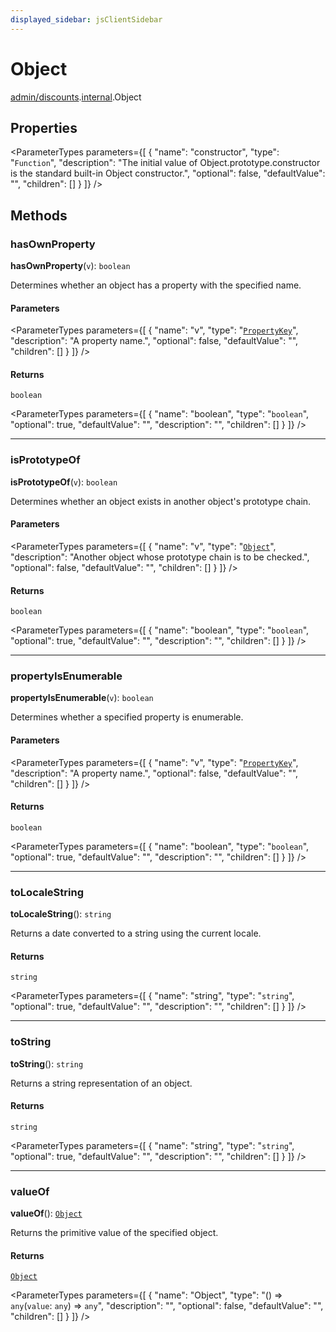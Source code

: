 ```yaml
---
displayed_sidebar: jsClientSidebar
---
```



# Object

[admin/discounts](../../modules/admin_discounts.mdx).[internal](../../admin_discounts/modules/admin_discounts.internal.mdx).Object

## Properties

<ParameterTypes parameters={[
  {
    "name": "constructor",
    "type": "`Function`",
    "description": "The initial value of Object.prototype.constructor is the standard built-in Object constructor.",
    "optional": false,
    "defaultValue": "",
    "children": []
  }
]} />

## Methods

### hasOwnProperty

**hasOwnProperty**(`v`): `boolean`

Determines whether an object has a property with the specified name.

#### Parameters

<ParameterTypes parameters={[
  {
    "name": "v",
    "type": "[`PropertyKey`](../../admin_discounts/modules/admin_discounts.internal.mdx#propertykey)",
    "description": "A property name.",
    "optional": false,
    "defaultValue": "",
    "children": []
  }
]} />

#### Returns

`boolean`

<ParameterTypes parameters={[
  {
    "name": "boolean",
    "type": "`boolean`",
    "optional": true,
    "defaultValue": "",
    "description": "",
    "children": []
  }
]} />

___

### isPrototypeOf

**isPrototypeOf**(`v`): `boolean`

Determines whether an object exists in another object's prototype chain.

#### Parameters

<ParameterTypes parameters={[
  {
    "name": "v",
    "type": "[`Object`](../../admin_discounts/modules/admin_discounts.internal.mdx#object)",
    "description": "Another object whose prototype chain is to be checked.",
    "optional": false,
    "defaultValue": "",
    "children": []
  }
]} />

#### Returns

`boolean`

<ParameterTypes parameters={[
  {
    "name": "boolean",
    "type": "`boolean`",
    "optional": true,
    "defaultValue": "",
    "description": "",
    "children": []
  }
]} />

___

### propertyIsEnumerable

**propertyIsEnumerable**(`v`): `boolean`

Determines whether a specified property is enumerable.

#### Parameters

<ParameterTypes parameters={[
  {
    "name": "v",
    "type": "[`PropertyKey`](../../admin_discounts/modules/admin_discounts.internal.mdx#propertykey)",
    "description": "A property name.",
    "optional": false,
    "defaultValue": "",
    "children": []
  }
]} />

#### Returns

`boolean`

<ParameterTypes parameters={[
  {
    "name": "boolean",
    "type": "`boolean`",
    "optional": true,
    "defaultValue": "",
    "description": "",
    "children": []
  }
]} />

___

### toLocaleString

**toLocaleString**(): `string`

Returns a date converted to a string using the current locale.

#### Returns

`string`

<ParameterTypes parameters={[
  {
    "name": "string",
    "type": "`string`",
    "optional": true,
    "defaultValue": "",
    "description": "",
    "children": []
  }
]} />

___

### toString

**toString**(): `string`

Returns a string representation of an object.

#### Returns

`string`

<ParameterTypes parameters={[
  {
    "name": "string",
    "type": "`string`",
    "optional": true,
    "defaultValue": "",
    "description": "",
    "children": []
  }
]} />

___

### valueOf

**valueOf**(): [`Object`](../../admin_discounts/modules/admin_discounts.internal.mdx#object)

Returns the primitive value of the specified object.

#### Returns

[`Object`](../../admin_discounts/modules/admin_discounts.internal.mdx#object)

<ParameterTypes parameters={[
  {
    "name": "Object",
    "type": "() => `any`(`value`: `any`) => `any`",
    "description": "",
    "optional": false,
    "defaultValue": "",
    "children": []
  }
]} />
